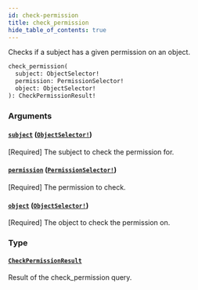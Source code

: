 ```yaml
---
id: check-permission
title: check_permission
hide_table_of_contents: true
---
```



Checks if a subject has a given permission on an object.

```graphql
check_permission(
  subject: ObjectSelector!
  permission: PermissionSelector!
  object: ObjectSelector!
): CheckPermissionResult!
```


### Arguments

#### [`subject`](#) ([`ObjectSelector!`](/docs/directory-api-reference/schema/objects/inputs/object-selector))

[Required] The subject to check the permission for.


#### [`permission`](#) ([`PermissionSelector!`](/docs/directory-api-reference/schema/permissions/inputs/permission-selector))

[Required] The permission to check.


#### [`object`](#) ([`ObjectSelector!`](/docs/directory-api-reference/schema/objects/inputs/object-selector))

[Required] The object to check the permission on.


### Type

#### [`CheckPermissionResult`](/docs/directory-api-reference/schema/permissions/objects/check-permission-result)

Result of the check_permission query.




